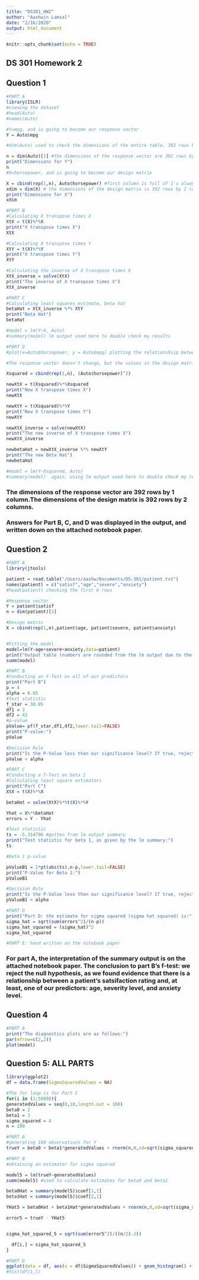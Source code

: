 ```yaml
---
title: "DS301_HW2"
author: "Aashwin Lamsal"
date: "2/16/2020"
output: html_document
---
```


```r
knitr::opts_chunk$set(echo = TRUE)
```

## DS 301 Homework 2

## Question 1
```r
#PART A
library(ISLR)
#viewing the dataset
#head(Auto) 
#names(Auto)

#Y=mpg, and is going to become our response vector
Y = Auto$mpg

#dim(Auto) used to check the dimensions of the entire table, 392 rows by 9 columns

n = dim(Auto)[1] #the dimensions of the response vector are 392 rows by 1 column
print("Dimensions for Y")
n
#X=horsepower, and is going to become our design matrix

X = cbind(rep(1,n), Auto$horsepower) #first column is full of 1's always
xdim = dim(X) # the dimensions of the design matrix is 392 rows by 2 columns
print("Dimensions for X")
xdim

#PART B
#Calculating X transpose times X
XtX = t(X)%*%X
print("X transpose times X")
XtX

#Calculating X transpose times Y
XtY = t(X)%*%Y
print("X transpose times Y")
XtY

#Calculating the inverse of X transpose times X
XtX_inverse = solve(XtX)
print("The inverse of X transpose times X")
XtX_inverse

#PART C
#Calculating least squares estimate, beta hat
betaHat = XtX_inverse %*% XtY
print("Beta Hat")
betaHat

#model = lm(Y~X, Auto)
#summary(model) lm output used here to double check my results

#PART D
#plot(x=Auto$horsepower, y = Auto$mpg) plotting the relationshsip between mpg and horsepower

#The response vector doesn't change, but the values in the design matrix will be squared to address the quadratic nature. The model continues to be a simple linear regression model with Y = mpg and X = horsepower^2.

Xsquared = cbind(rep(1,n), (Auto$horsepower)^2)

newXtX = t(Xsquared)%*%Xsquared
print("New X transpose times X")
newXtX

newXtY = t(Xsquared)%*%Y
print("New X transpose times Y")
newXtY

newXtX_inverse = solve(newXtX)
print("The new inverse of X transpose times X")
newXtX_inverse

newbetaHat = newXtX_inverse %*% newXtY
print("The new Beta Hat")
newbetaHat

#model = lm(Y~Xsquared, Auto)
#summary(model)  again, using lm output used here to double check my results
```
### The dimensions of the response vector are 392 rows by 1 column.The dimensions of the design matrix is 392 rows by 2 columns. 

### Answers for Part B, C, and D was displayed in the output, and written down on the attached notebook paper.

## Question 2
```r
#PART A
library(jtools)

patient = read.table("/Users/aashw/Documents/DS-301/patient.txt")
names(patient) = c("satisf","age","severe","anxiety")
#head(patient) checking the first 6 rows

#Response vector
Y = patient$satisf
n = dim(patient)[1]

#Design matrix
X = cbind(rep(1,n),patient$age, patient$severe, patient$anxiety)


#Fitting the model
model=lm(Y~age+severe+anxiety,data=patient)
print("Output table (numbers are rounded from the lm output due to the jtools table, the exact numbers are on the notebook paper)")
summ(model)

#PART B
#Conducting an F-Test on all of our predictors
print("Part B")
p = 4
alpha = 0.05
#Test statistic
f_star = 30.05
df1 = 3
df2 = 42
#p-value 
pValue= pf(f_star,df1,df2,lower.tail=FALSE)
print("P-value:")
pValue

#Decision Rule
print("Is the P-Value less than our significance level? If true, reject the null hypothesis.")
pValue < alpha

#PART C
#Conducting a T-Test on beta 1
#Calculating least square estimators
print("Part C")
XtX = t(X)%*%X

betaHat = solve(XtX)%*%t(X)%*%Y

Yhat = X%*%betaHat  
errors = Y - Yhat

#Test statistic
ts = -5.314796 #gotten from lm output summary
print("Test statistic for beta 1, as given by the lm summary:")
ts

#beta 1 p-value 

pValueB1 = 2*pt(abs(ts),n-p,lower.tail=FALSE)
print("P-Value for Beta 1:")
pValueB1

#Decision Rule
print("Is the P-Value less than our significance level? If true, reject the null hypothesis")
pValueB1 < alpha

#PART D
print("Part D: the estimate for sigma squared (sigma hat squared) is:")
sigma_hat = sqrt(sum(errors^2)/(n-p))
sigma_hat_squared = (sigma_hat)^2
sigma_hat_squared

#PART E: hand written on the notebook paper
```

### For part A, the interpretation of the summary output is on the attached notebook paper. The conclusion to part B's f-test: we reject the null hypothesis, as we found evidence that there is a relationship between a patient's satsifaction rating and, at least, one of our predictors: age, severity level, and anxiety level.

## Question 4
```r
#PART A
print("The diagnostics plots are as follows:")
par(mfrow=c(2,2))
plot(model)

```
## Question 5: ALL PARTS
```r
library(ggplot2)
df = data.frame(SigmaSquaredValues = NA)

#The for loop is for Part C
for(i in (1:5000)){
generatedValues = seq(0,10,length.out = 100)
beta0 = 2
beta1 = 3
sigma_squared = 4
n = 100

#PART A
#generating 100 observations for Y
trueY = beta0 + beta1*generatedValues + rnorm(n,0,sd=sqrt(sigma_squared))

#PART B
#obtaining an estimator for sigma squared

model5 = lm(trueY~generatedValues)
summ(model5) #used to calculate estimates for beta0 and beta1

beta0Hat = summary(model5)$coef[1,1]
beta1Hat = summary(model5)$coef[2,1]

YHat5 = beta0Hat + beta1Hat*generatedValues + rnorm(n,0,sd=sqrt(sigma_squared))

error5 = trueY - YHat5


sigma_hat_squared_5 = sqrt(sum(error5^2)/((n/2)-2))

  df[i,] = sigma_hat_squared_5
}

#PART D
ggplot(data = df, aes(x = df$SigmaSquaredValues)) + geom_histogram() + geom_vline(xintercept =4)
#hist(df[1,])
```


